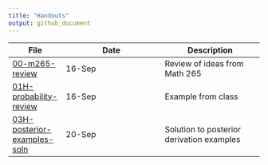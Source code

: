 ```yaml
---
title: "Handouts" 
output: github_document
---
```



File | Date | Description
-----|---------|---------
[00-m265-review](00-m265-review.pdf) | 16-Sep | Review of ideas from Math 265
[01H-probability-review](01H-probability-review.pdf) | 16-Sep | Example from class
[03H-posterior-examples-soln](03H-posterior-examples-soln.pdf) | 20-Sep | Solution to posterior derivation examples